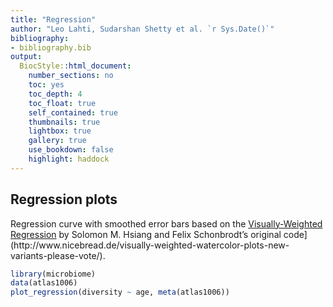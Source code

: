 ```yaml
---
title: "Regression"
author: "Leo Lahti, Sudarshan Shetty et al. `r Sys.Date()`"
bibliography: 
- bibliography.bib
output:
  BiocStyle::html_document:
    number_sections: no
    toc: yes
    toc_depth: 4
    toc_float: true
    self_contained: true
    thumbnails: true
    lightbox: true
    gallery: true
    use_bookdown: false
    highlight: haddock
---
```

<!--
  %\VignetteEngine{knitr::rmarkdown}
  %\VignetteIndexEntry{microbiome tutorial - regression}
  %\usepackage[utf8]{inputenc}
  %\VignetteEncoding{UTF-8}  
-->


## Regression plots

Regression curve with smoothed error bars based on
the [Visually-Weighted Regression](http://www.fight-entropy.com/2012/07/visually-weighted-regression.html) by Solomon M. Hsiang and Felix Schonbrodt's original code](http://www.nicebread.de/visually-weighted-watercolor-plots-new-variants-please-vote/). 

```r
library(microbiome)
data(atlas1006)
plot_regression(diversity ~ age, meta(atlas1006))
```

